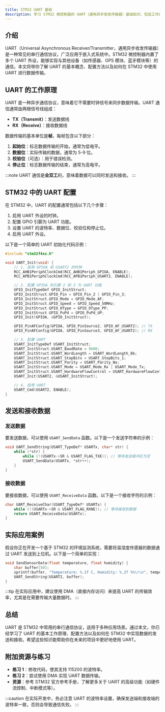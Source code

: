 ```yaml
---
title: STM32 UART 基础
description: 学习 STM32 微控制器的 UART（通用异步收发传输器）基础知识，包括工作原理、配置方法和实际应用案例。
---
```


## 介绍

UART（Universal Asynchronous Receiver/Transmitter，通用异步收发传输器）是一种常见的串行通信协议，广泛应用于嵌入式系统中。STM32 微控制器内置了多个 UART 外设，能够实现与其他设备（如传感器、GPS 模块、蓝牙模块等）的通信。本文将带你了解 UART 的基本概念、配置方法以及如何在 STM32 中使用 UART 进行数据传输。

## UART 的工作原理

UART 是一种异步通信协议，意味着它不需要时钟信号来同步数据传输。UART 通信通常由两根信号线组成：
- **TX（Transmit）**：发送数据线
- **RX（Receive）**：接收数据线

数据传输的基本单位是**帧**，每帧包含以下部分：
1. **起始位**：标志数据传输的开始，通常为低电平。
2. **数据位**：实际传输的数据，通常为 5-9 位。
3. **校验位**（可选）：用于错误检测。
4. **停止位**：标志数据传输的结束，通常为高电平。

:::note
UART 通信是**全双工**的，意味着数据可以同时发送和接收。
:::

## STM32 中的 UART 配置

在 STM32 中，UART 的配置通常包括以下几个步骤：
1. 启用 UART 外设的时钟。
2. 配置 GPIO 引脚为 UART 功能。
3. 设置 UART 的波特率、数据位、校验位和停止位。
4. 启用 UART 外设。

以下是一个简单的 UART 初始化代码示例：

```c
#include "stm32f4xx.h"

void UART_Init(void) {
    // 1. 启用 GPIOA 和 USART2 的时钟
    RCC_AHB1PeriphClockCmd(RCC_AHB1Periph_GPIOA, ENABLE);
    RCC_APB1PeriphClockCmd(RCC_APB1Periph_USART2, ENABLE);

    // 2. 配置 GPIOA 的引脚 2 和 3 为 UART 功能
    GPIO_InitTypeDef GPIO_InitStruct;
    GPIO_InitStruct.GPIO_Pin = GPIO_Pin_2 | GPIO_Pin_3;
    GPIO_InitStruct.GPIO_Mode = GPIO_Mode_AF;
    GPIO_InitStruct.GPIO_Speed = GPIO_Speed_50MHz;
    GPIO_InitStruct.GPIO_OType = GPIO_OType_PP;
    GPIO_InitStruct.GPIO_PuPd = GPIO_PuPd_UP;
    GPIO_Init(GPIOA, &GPIO_InitStruct);

    GPIO_PinAFConfig(GPIOA, GPIO_PinSource2, GPIO_AF_USART2); // TX
    GPIO_PinAFConfig(GPIOA, GPIO_PinSource3, GPIO_AF_USART2); // RX

    // 3. 配置 UART
    USART_InitTypeDef USART_InitStruct;
    USART_InitStruct.USART_BaudRate = 9600;
    USART_InitStruct.USART_WordLength = USART_WordLength_8b;
    USART_InitStruct.USART_StopBits = USART_StopBits_1;
    USART_InitStruct.USART_Parity = USART_Parity_No;
    USART_InitStruct.USART_Mode = USART_Mode_Rx | USART_Mode_Tx;
    USART_InitStruct.USART_HardwareFlowControl = USART_HardwareFlowControl_None;
    USART_Init(USART2, &USART_InitStruct);

    // 4. 启用 UART
    USART_Cmd(USART2, ENABLE);
}
```

## 发送和接收数据

### 发送数据

要发送数据，可以使用 `USART_SendData` 函数。以下是一个发送字符串的示例：

```c
void UART_SendString(USART_TypeDef* USARTx, char* str) {
    while (*str) {
        while (!(USARTx->SR & USART_FLAG_TXE)); // 等待发送缓冲区为空
        USART_SendData(USARTx, *str++);
    }
}
```

### 接收数据

要接收数据，可以使用 `USART_ReceiveData` 函数。以下是一个接收字符的示例：

```c
char UART_ReceiveChar(USART_TypeDef* USARTx) {
    while (!(USARTx->SR & USART_FLAG_RXNE)); // 等待接收到数据
    return USART_ReceiveData(USARTx);
}
```

## 实际应用案例

假设你正在开发一个基于 STM32 的环境监测系统，需要将温湿度传感器的数据通过 UART 发送到上位机。以下是一个简单的实现：

```c
void SendSensorData(float temperature, float humidity) {
    char buffer[50];
    sprintf(buffer, "Temperature: %.2f C, Humidity: %.2f %%\r\n", temperature, humidity);
    UART_SendString(USART2, buffer);
}
```

:::tip
在实际应用中，建议使用 DMA（直接内存访问）来提高 UART 的传输效率，尤其是在需要传输大量数据时。
:::

## 总结

UART 是 STM32 中常用的串行通信协议，适用于多种应用场景。通过本文，你已经学习了 UART 的基本工作原理、配置方法以及如何在 STM32 中实现数据的发送和接收。希望这些知识能帮助你在未来的项目中更好地使用 UART。

## 附加资源与练习

- **练习 1**：修改代码，使其支持 115200 的波特率。
- **练习 2**：尝试使用 DMA 实现 UART 数据传输。
- **资源**：参考 STM32 官方参考手册，了解更多关于 UART 的高级功能（如硬件流控制、中断模式等）。

:::caution
在实际开发中，务必注意 UART 的波特率设置，确保发送端和接收端的波特率一致，否则会导致通信失败。
:::